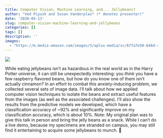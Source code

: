 ```yaml
---
title: Computer Vision, Machine Learning, and... Jellybeans?
author: "Ved Piyush and Susan Vanderplas* (* denotes presenter)"
date: '2020-04-13'
slug: computer-vision-machine-learning-and-jellybeans
categories: []
tags: []
description: ''
images:
  - "https://m.media-amazon.com/images/S/aplus-media/vc/67fa7e50-646d-4e0d-91b8-2d5f8f15aa10._CR0,47,1681,520_PT0_SX970__.jpg"
---
```


![](https://m.media-amazon.com/images/S/aplus-media/vc/67fa7e50-646d-4e0d-91b8-2d5f8f15aa10._CR0,47,1681,520_PT0_SX970__.jpg)

While eating jellybeans isn't as hazardous in the real world as in the Harry Potter universe, it can still be unexpectedly interesting: you *think* you have a few raspberry flavored beans, but how do you know one of them isn't actually cinnamon? In an effort to combat this anxiety-inducing problem, we collected several sets of image data. I'll talk about how we applied computer vision techniques to isolate the beans and extract useful features from the images (as well as the associated challenges). I'll also show the results from the predictive models we developed, which have a classification accuracy of ~92% and significantly improve on my classification accuracy, which is about 10%. 
Note: My original plan was to give this talk in person and bring the jelly beans as a snack. While I can't do a live demo, because my specimens are stranded on campus, you may still find it entertaining to acquire some jellybeans to munch. 🙂